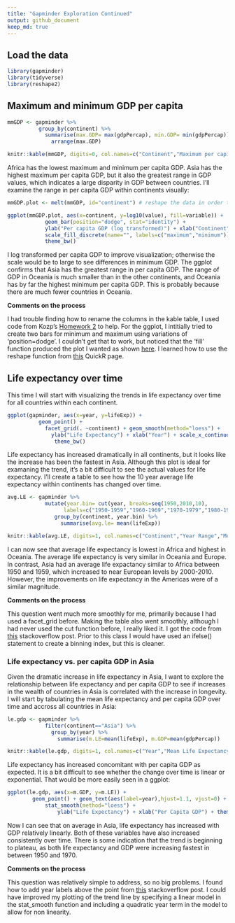 ```yaml
---
title: "Gapminder Exploration Continued"
output: github_document 
keep_md: true 
---
```


## Load the data

```r
library(gapminder)
library(tidyverse)
library(reshape2)
```

## Maximum and minimum GDP per capita

```r
mmGDP <- gapminder %>% 
          group_by(continent) %>%
            summarise(max.GDP= max(gdpPercap), min.GDP= min(gdpPercap)) %>%
              arrange(max.GDP)

knitr::kable(mmGDP, digits=0, col.names=c("Continent","Maximum per capita GDP","Minimum per capita GDP"))
```

Africa has the lowest maximum and minimum per capita GDP. Asia has the highest maximum per capita GDP, but it also the greatest range in GDP values, which indicates a large disparity in GDP between countries. I'll examine the range in per capita GDP within continents visually:


```r
mmGDP.plot <- melt(mmGDP, id="continent") # reshape the data in order to plot min and max within continents on the same plot

ggplot(mmGDP.plot, aes(x=continent, y=log10(value), fill=variable)) + 
            geom_bar(position="dodge", stat="identity") + 
            ylab("Per capita GDP (log transformed)") + xlab("Continent") +
            scale_fill_discrete(name="", labels=c("maximum","minimum"))+
            theme_bw()
```

I log transformed per capita GDP to improve visualization; otherwise the scale would be to large to see differences in minimum GDP. The ggplot confirms that Asia has the greatest range in per capita GDP. The range of GDP in Oceania is much smaller than in the other continents, and Oceania has by far the highest minimum per capita GDP. This is probably because there are much fewer countries in Oceania. 

**Comments on the process**

I had trouble finding how to rename the columns in the kable table, I used code from Kozp's [Homework 2](https://github.com/Kozp/STAT545-hw-Kozik-Pavel/blob/Side-Branch/hw02/hw2.md) to help. For the ggplot, I intitially tried to create two bars for minimum and maximum using variations of 'position=dodge'. I couldn't get that to work, but noticed that the 'fill' function produced the plot I wanted as shown [here](http://ggplot2.tidyverse.org/reference/position_dodge.html). I learned how to use the reshape function from [this](http://www.statmethods.net/management/reshape.html) QuickR page.

## Life expectancy over time

This time I will start with visualizing the trends in life expectancy over time for all countries within each continent.

```r
ggplot(gapminder, aes(x=year, y=lifeExp)) + 
          geom_point() + 
            facet_grid(. ~continent) + geom_smooth(method="loess") +
              ylab("Life Expectancy") + xlab("Year") + scale_x_continuous(breaks=seq(1950,2010,15)) +
               theme_bw()
```

Life expectancy has increased dramatically in all continents, but it looks like the increase has been the fastest in Asia. Although this plot is ideal for examaning the trend, it's a bit difficult to see the actual values for life expectancy. I'll create a table to see how the 10 year average life expectancy within continents has changed over time.

```r
avg.LE <- gapminder %>% 
            mutate(year.bin= cut(year, breaks=seq(1950,2010,10), 
                  labels=c("1950-1959","1960-1969","1970-1979","1980-1989","1990-1999","2000-2010"))) %>%
               group_by(continent, year.bin) %>%
                 summarise(avg.le= mean(lifeExp)) 

knitr::kable(avg.LE, digits=1, col.names=c("Continent","Year Range","Mean Life Expectancy"))
```

I can now see that average life expectancy is lowest in Africa and highest in Oceania. The average life expectancy is very similar in Oceania and Europe. In contrast, Asia had an average life expactancy similar to Africa between 1950 and 1959, which increased to near European levels by 2000-2010. However, the improvements on life expectancy in the Americas were of a similar magnitude.

**Comments on the process**

This question went much more smoothly for me, primarily because I had used a facet_grid before.
Making the table also went smoothly, although I had never used the cut function before, I really liked it. I got the code from [this](https://stackoverflow.com/questions/23163567/r-dplyr-categorize-numeric-variable-with-mutate) stackoverflow post. Prior to this class I would have used an ifelse() statement to create a binning index, but this is cleaner.

### Life expectancy vs. per capita GDP in Asia

Given the dramatic increase in life expectancy in Asia, I want to explore the relationship between life expectancy and per capita GDP to see if increases in the wealth of countries in Asia is correlated with the increase in longevity. I will start by tabulating the mean life expectancy and per capita GDP over time and accross all countries in Asia:

```r
le.gdp <- gapminder %>% 
            filter(continent=="Asia") %>%
              group_by(year) %>%
                summarise(m.LE=mean(lifeExp), m.GDP=mean(gdpPercap))

knitr::kable(le.gdp, digits=1, col.names=c("Year","Mean Life Expectancy","Mean Per Capita GDP"))
```

Life expectancy has increased concomitant with per capita GDP as expected. It is a bit difficult to see whether the change over time is linear or exponential. That would be more easily seen in a ggplot:

```r
ggplot(le.gdp, aes(x=m.GDP, y=m.LE)) + 
        geom_point() + geom_text(aes(label=year),hjust=1.1, vjust=0) + 
            stat_smooth(method="loess") + 
                ylab("Life Expectancy") + xlab("Per Capita GDP") + theme_bw()
```

Now I can see that on average in Asia, life expectancy has increased with GDP relatively linearly. Both of these variables have also increased consistently over time. There is some indication that the trend is beginning to plateau, as both life expectancy and GDP were increasing fastest in between 1950 and 1970.

**Comments on the process**

This question was relatively simple to address, so no big problems. I found how to add year labels above the point from [this](https://stackoverflow.com/questions/15624656/label-points-in-geom-point) stackoverflow post. I could have improved my plotting of the trend line by specifying a linear model in the stat_smooth function and including a quadratic year term in the model to allow for non linearity.
